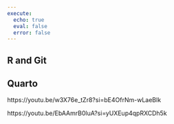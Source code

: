 ```yaml
---
execute:
  echo: true
  eval: false
  error: false
---
```


## R and Git




## Quarto

https://youtu.be/w3X76e_tZr8?si=bE4OfrNm-wLaeBlk

https://youtu.be/EbAAmrB0luA?si=yUXEup4qpRXCDh5k

